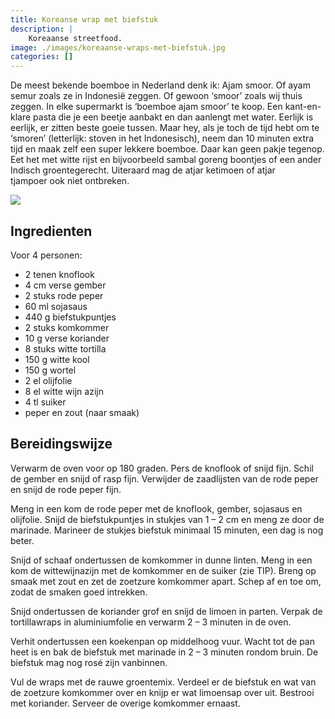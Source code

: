 ```yaml
---
title: Koreanse wrap met biefstuk
description: |
    Koreaanse streetfood.
image: ./images/koreaanse-wraps-met-biefstuk.jpg
categories: []
---
```


:::{.grid}
:::{.g-col-8}
De meest bekende boemboe in Nederland denk ik: Ajam smoor. Of ayam semur zoals ze in Indonesië zeggen. Of gewoon ‘smoor’ zoals wij thuis zeggen. In elke supermarkt is ‘boemboe ajam smoor’ te koop. Een kant-en-klare pasta die je een beetje aanbakt en dan aanlengt met water. Eerlijk is eerlijk, er zitten beste goeie tussen. Maar hey, als je toch de tijd hebt om te ‘smoren’ (letterlijk: stoven in het Indonesisch), neem dan 10 minuten extra tijd en maak zelf een super lekkere boemboe. Daar kan geen pakje tegenop. Eet het met witte rijst en bijvoorbeeld sambal goreng boontjes of een ander Indisch groentegerecht. Uiteraard mag de atjar ketimoen of atjar tjampoer ook niet ontbreken.



:::
:::{.g-col-4}
![](./images/koreaanse-wraps-met-biefstuk.jpg)
:::
:::

## Ingredienten
Voor 4 personen:

- 2 tenen knoflook
- 4 cm verse gember
- 2 stuks rode peper
- 60 ml sojasaus
- 440 g biefstukpuntjes
- 2 stuks komkommer
- 10 g verse koriander
- 8 stuks witte tortilla
- 150 g witte kool
- 150 g wortel
- 2 el olijfolie
- 8 el witte wijn azijn
- 4 tl suiker
- peper en zout (naar smaak)

## Bereidingswijze
Verwarm de oven voor op 180 graden. Pers de knoflook of snijd fijn. Schil de gember en snijd of rasp fijn. Verwijder de zaadlijsten van de rode peper en snijd de rode peper fijn.

Meng in een kom de rode peper met de knoflook, gember, sojasaus en olijfolie. Snijd de biefstukpuntjes in stukjes van 1 – 2 cm en meng ze door de marinade. Marineer de stukjes biefstuk minimaal 15 minuten, een dag is nog beter.

Snijd of schaaf ondertussen de komkommer in dunne linten. Meng in een kom de wittewijnazijn met de komkommer en de suiker (zie TIP). Breng op smaak met zout en zet de zoetzure komkommer apart. Schep af en toe om, zodat de smaken goed intrekken.

Snijd ondertussen de koriander grof en snijd de limoen in parten. Verpak de tortillawraps in aluminiumfolie en verwarm 2 – 3 minuten in de oven.

Verhit ondertussen een koekenpan op middelhoog vuur. Wacht tot de pan heet is en bak de biefstuk met marinade in 2 – 3 minuten rondom bruin. De biefstuk mag nog rosé zijn vanbinnen.

Vul de wraps met de rauwe groentemix. Verdeel er de biefstuk en wat van de zoetzure komkommer over en knijp er wat limoensap over uit. Bestrooi met koriander. Serveer de overige komkommer ernaast.
